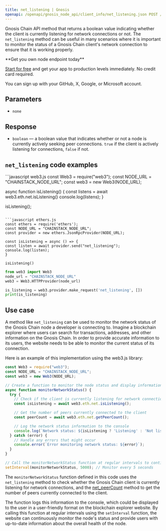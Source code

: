 ---
title: net_listening | Gnosis
openapi: /openapi/gnosis_node_api/client_info/net_listening.json POST /512e720763b369ed620657f84d38d2af
---

Gnosis Chain API method that returns a boolean value indicating whether the client is currently listening for network connections or not. The `net_listening` method can be useful in many scenarios where it is important to monitor the status of a Gnosis Chain client's network connection to ensure that it is working properly.

<Check>
**Get you own node endpoint today**

[Start for free](https://console.chainstack.com/) and get your app to production levels immediately. No credit card required.

You can sign up with your GitHub, X, Google, or Microsoft account.
</Check>


## Parameters

* `none`

## Response

* `boolean` — a boolean value that indicates whether or not a node is currently actively seeking peer connections. `true` if the client is actively listening for connections, `false` if not.

## `net_listening` code examples

<CodeGroup>
```javascript web3.js
const Web3 = require("web3");
const NODE_URL = "CHAINSTACK_NODE_URL";
const web3 = new Web3(NODE_URL);

async function isListening() {
  const listens = await web3.eth.net.isListening()
  console.log(listens);
}

isListening();
```

```javascript ethers.js
const ethers = require('ethers');
const NODE_URL = "CHAINSTACK_NODE_URL";
const provider = new ethers.JsonRpcProvider(NODE_URL);

const isListening = async () => {
const listen = await provider.send("net_listening");
console.log(listen);
}

isListening()
```

```python web3.py
from web3 import Web3  
node_url = "CHAINSTACK_NODE_URL"
web3 = Web3.HTTPProvider(node_url)

is_listening = web3.provider.make_request('net_listening', [])
print(is_listening)
```
</CodeGroup>


## Use case

A method like `net_listening` can be used to monitor the network status of the Gnosis Chain node a developer is connecting to. Imagine a blockchain explorer where users can search for transactions, addresses, and other information on the Gnosis Chain. In order to provide accurate information to its users, the website needs to be able to monitor the current status of its connection.

Here is an example of this implementation using the web3.js library:

```javascript index.js
const Web3 = require("web3");
const NODE_URL = "CHAINSTACK_NODE_URL";
const web3 = new Web3(NODE_URL);

// Create a function to monitor the node status and display information to users
async function monitorNetworkStatus() {
  try {
    // Check if the client is currently listening for network connections
    const isListening = await web3.eth.net.isListening();

    // Get the number of peers currently connected to the client
    const peerCount = await web3.eth.net.getPeerCount();

    // Log the network status information to the console
    console.log(`Network status: ${isListening ? 'Listening' : 'Not listening'} | Peers: ${peerCount}`);
  } catch (error) {
    // Handle any errors that might occur
    console.error(`Error monitoring network status: ${error}`);
  }
}

// Call the monitorNetworkStatus function at regular intervals to continuously monitor the network status
setInterval(monitorNetworkStatus, 5000); // Monitor every 5 seconds
```


The `monitorNetworkStatus` function defined in this code uses the `net_listening` method to check whether the Gnosis Chain client is currently listening for network connections, and the [net\_peerCount](/api-reference/gnosis_node_api/client_info/net_peerCount) method to get the number of peers currently connected to the client.

The function logs this information to the console, which could be displayed to the user in a user-friendly format on the blockchain explorer website. By calling this function at regular intervals using the `setInterval` function, the website can continuously monitor the node's status and provide users with up-to-date information about the overall health of the node.
